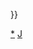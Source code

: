 <noinclude>{{幽默}}</noinclude>{{Userbox
  |border-c = #000000
  |border-s = 1
  |id-c     = #FFFFFF
  |id-s     = 12
  |id-fc    = #4169E1
  |info-c   = #4169E1
  |info-s   = 10
  |info-fc  = #FFFFFF
  |id       = [[File:Alienigena.jpg|20px|ALIEN|link=User:Jarodalien]]
  |info     = '''[[User:Jarodalien|<span style="color: #FFFFFF;">哪位外星人</span>]]'''经常在[[维基百科:首页|<span style="color: #FFFFFF;">这里</span>]]刮台风，[[:Category:崇拜Jarodalien的维基人|<span style="color: #FFFFFF;">地球人</span>]]都很崇拜他？
<includeonly>{{#if:{{{nocategory|}}}||[[Category:崇拜Jarodalien的维基人|{{PAGENAME}}]]}}</includeonly><noinclude>[[Category:崇拜Jarodalien的维基人|*]]</noinclude>
}}
<noinclude>[[Category:维基人崇拜用户框|J]]</noinclude>